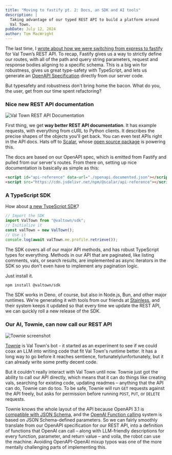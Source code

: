 ```yaml
---
title: "Moving to fastify pt. 2: Docs, an SDK and AI tools"
description: |
  Taking advantage of our typed REST API to build a platform around
  Val Town.
pubDate: July 12, 2024
author: Tom MacWright
---
```


The last time, I [wrote about how we were switching from express to fastify][last_post]
for Val Town’s REST API. To recap, Fastify gives us a way to strictly
define our routes, with all of the path and query string parameters,
request and response bodies aligning to a specific schema. This is a big
win for robustness, gives us great type-safety with TypeScript, and lets us
generate an [OpenAPI Specification][openapi] directly from our server code.

But typesafety and robustness don't bring home the bacon. What do you,
the user, get from our time spent refactoring?

### Nice new REST API documentation

![Val Town REST API Documentation](./fastify-2/docs.png)

First thing, we get **way better REST API documentation**. It has example
requests, with everything from cURL to Python clients. It describes the precise
shapes of the objects you'll get back. You can even test APIs right in
the API docs. Hats off to [Scalar](https://scalar.com), whose
[open source package](https://github.com/scalar/scalar) is powering this.

The docs are based on our OpenAPI spec, which is emitted from Fastify and
pulled from our server's routes. From there on, setting up nice documentation
is basically as simple as this:

```html
<script id="api-reference" data-url="./openapi.documented.json"></script>
<script src="https://cdn.jsdelivr.net/npm/@scalar/api-reference"></script>
```

### A TypeScript SDK

How about [a new TypeScript SDK](https://github.com/val-town/sdk)?

```ts title="example.ts"
// Import the SDK
import ValTown from "@valtown/sdk";
// Initialize it
const valTown = new ValTown();
// Use it
console.log(await valTown.me.profile.retrieve());
```

The SDK covers all of our major API methods, and has robust TypeScript
types for everything. Methods in our API that are paginated, like listing
comments, vals, or search results, are implemented as async iterators
in the SDK so you don't even have to implement any pagination logic.

Just install it.

```bash
npm install @valtown/sdk
```

The SDK works in Deno, of course, but also in Node.js, Bun, and other major
runtimes. We're generating it with tools from our friends at [Stainless](https://www.stainlessapi.com/), and their system keeps it updated
so that every time we update the REST API, we can quickly roll a new release
of the SDK.

### Our AI, Townie, can now call our REST API

![Townie screenshot](./fastify-2/townie.png)

[Townie](https://www.val.town/townie) is Val Town's bot - it started as an
experiment to see if we could coax an LLM into writing code that fit
Val Town's runtime better. It has a long way to go before it reaches
sentience, fortunately/unfortunately, but it can already write some pretty
decent code.

But it couldn't really interact with Val Town until now. Townie just got
the ability to call our API directly, which means that it can do things like
creating vals, searching for existing code, updating readmes – anything
that the API can do, Townie can do too.
To be safe, Townie will run `GET` requests against the API freely, but asks
for permission before running `POST`, `PUT`, or `DELETE` requests.

Townie knows the whole layout of the API because OpenAPI 3.1 is
[compatible with JSON Schema][oa31], and
the [OpenAI Function calling][calling]
system is based on JSON Schema-defined parameters. So we can fairly smoothly
translate from our OpenAPI specification for our REST API, into a definition
of functions that OpenAI can call – along with LLM-friendly descriptions
for every function, parameter, and return value – and voila, the robot
can use the machine. Avoiding OpenAPI-OpenAI mixup typos was one of the more
mentally challenging parts of implementing this.

[last_post]: https://blog.val.town/blog/fastify/
[openapi]: https://en.wikipedia.org/wiki/OpenAPI_Specification
[oa31]: https://www.openapis.org/blog/2021/02/18/openapi-specification-3-1-released
[calling]: https://platform.openai.com/docs/guides/function-calling
